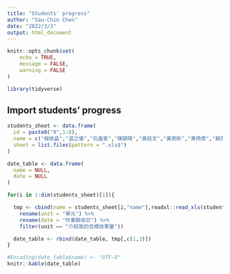```yaml
---
title: "Students' progress"
author: "Sau-Chin Chen"
date: "2022/3/3"
output: html_document
---
```


```r
knitr::opts_chunk$set(
	echo = TRUE,
	message = FALSE,
	warning = FALSE
)

library(tidyverse)
```

## Import students' progress


```r
students_sheet <- data.frame(
  id = paste0("0",1:8),
  name = c("楊依晶","温之儀","石鑫峯","陳穎暐","黃鈺文","黃雨昕","黄杨雯","賴思妤"),
  sheet = list.files(pattern = ".xls$")
)

date_table <- data.frame(
  name = NULL,
  date = NULL
)

for(i in 1:dim(students_sheet)[1]){

  tmp <- cbind(name = students_sheet[i,"name"],readxl::read_xls(students_sheet[i,"sheet"],sheet = 2) %>%
    rename(unit = "單元") %>%
    rename(date = "作業驗收日") %>%
    filter(unit == "介紹我的目標效果量"))

  date_table <- rbind(date_table, tmp[,c(1,3)])  
}

#Encoding(date_table$name) <- "UTF-8"
knitr::kable(date_table)
```

